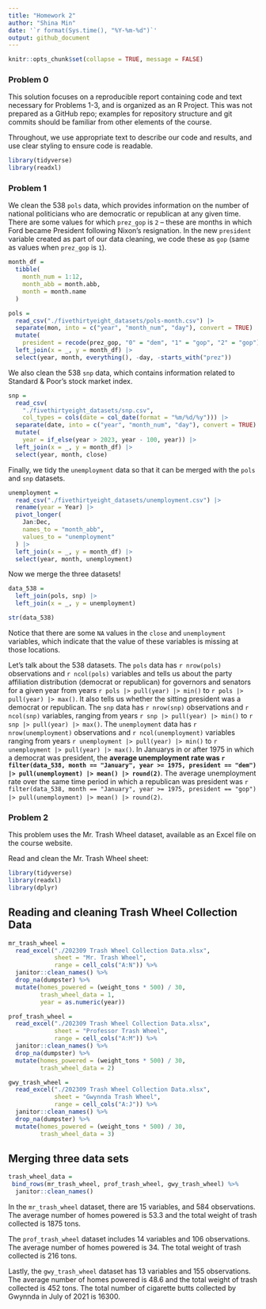 ```yaml
---
title: "Homework 2"
author: "Shina Min"
date: '`r format(Sys.time(), "%Y-%m-%d")`'
output: github_document
---
```


```r
knitr::opts_chunk$set(collapse = TRUE, message = FALSE)
```

### Problem 0

This solution focuses on a reproducible report containing code and text necessary for Problems 1-3, and is organized as an R Project. This was not prepared as a GitHub repo; examples for repository structure and git commits should be familiar from other elements of the course.

Throughout, we use appropriate text to describe our code and results, and use clear styling to ensure code is readable. 

```r
library(tidyverse)
library(readxl)
```


### Problem 1

We clean the 538 `pols` data, which provides information on the number of national politicians who are democratic or republican at any given time. There are some values for which `prez_gop` is `2` -- these are months in which Ford became President following Nixon's resignation. In the new `president` variable created as part of our data cleaning, we code these as `gop` (same as values when `prez_gop` is `1`).

```r
month_df = 
  tibble(
    month_num = 1:12,
    month_abb = month.abb,
    month = month.name
  )

pols =
  read_csv("./fivethirtyeight_datasets/pols-month.csv") |>
  separate(mon, into = c("year", "month_num", "day"), convert = TRUE) |>
  mutate(
    president = recode(prez_gop, "0" = "dem", "1" = "gop", "2" = "gop")) |>
  left_join(x = _, y = month_df) |> 
  select(year, month, everything(), -day, -starts_with("prez"))
```

We also clean the 538 `snp` data, which contains information related to Standard & Poor’s stock market index.

```r
snp = 
  read_csv(
    "./fivethirtyeight_datasets/snp.csv",
    col_types = cols(date = col_date(format = "%m/%d/%y"))) |>
  separate(date, into = c("year", "month_num", "day"), convert = TRUE) |>
  mutate(
    year = if_else(year > 2023, year - 100, year)) |> 
  left_join(x = _, y = month_df) |> 
  select(year, month, close) 
```

Finally, we tidy the `unemployment` data so that it can be merged with the `pols` and `snp` datasets.

```r
unemployment = 
  read_csv("./fivethirtyeight_datasets/unemployment.csv") |>
  rename(year = Year) |>
  pivot_longer(
    Jan:Dec, 
    names_to = "month_abb",
    values_to = "unemployment"
  ) |> 
  left_join(x = _, y = month_df) |> 
  select(year, month, unemployment)
```

Now we merge the three datasets!

```r
data_538 = 
  left_join(pols, snp) |>
  left_join(x = _, y = unemployment)

str(data_538)
```

Notice that there are some `NA` values in the `close` and `unemployment` variables, which indicate that the value of these variables is missing at those locations.

Let's talk about the 538 datasets. The `pols` data has `r nrow(pols)` observations and `r ncol(pols)` variables and tells us about the party affiliation distribution (democrat or republican) for governors and senators for a given year from years `r pols |> pull(year) |> min()` to `r pols |> pull(year) |> max()`. It also tells us whether the sitting president was a democrat or republican. The `snp` data has `r nrow(snp)` observations and `r ncol(snp)` variables, ranging from years `r snp |> pull(year) |> min()` to `r snp |> pull(year) |> max()`. The `unemployment` data has `r nrow(unemployment)` observations and `r ncol(unemployment)` variables ranging from years `r unemployment |> pull(year) |> min()` to `r unemployment |> pull(year) |> max()`. In Januarys in or after 1975 in which a democrat was president, the **average unemployment rate was `r filter(data_538, month == "January", year >= 1975, president == "dem") |> pull(unemployment) |> mean() |> round(2)`**.  The average unemployment rate over the same time period in which a republican was president was `r filter(data_538, month == "January", year >= 1975, president == "gop") |> pull(unemployment) |> mean() |> round(2)`.


### Problem 2

This problem uses the Mr. Trash Wheel dataset, available as an Excel file on the course website.

Read and clean the Mr. Trash Wheel sheet:

```r
library(tidyverse)
library(readxl)
library(dplyr)
```

## Reading and cleaning Trash Wheel Collection Data

```r
mr_trash_wheel =
  read_excel("./202309 Trash Wheel Collection Data.xlsx",
             sheet = "Mr. Trash Wheel",
             range = cell_cols("A:N")) %>%
  janitor::clean_names() %>%
  drop_na(dumpster) %>%
  mutate(homes_powered = (weight_tons * 500) / 30,
         trash_wheel_data = 1,
         year = as.numeric(year))

prof_trash_wheel =
  read_excel("./202309 Trash Wheel Collection Data.xlsx",
             sheet = "Professor Trash Wheel",
             range = cell_cols("A:M")) %>%
  janitor::clean_names() %>%
  drop_na(dumpster) %>%
  mutate(homes_powered = (weight_tons * 500) / 30,
         trash_wheel_data = 2)

gwy_trash_wheel =
  read_excel("./202309 Trash Wheel Collection Data.xlsx",
             sheet = "Gwynnda Trash Wheel",
             range = cell_cols("A:J")) %>%
  janitor::clean_names() %>% 
  drop_na(dumpster) %>%
  mutate(homes_powered = (weight_tons * 500) / 30,
         trash_wheel_data = 3)
```

## Merging three data sets

```r
trash_wheel_data =
 bind_rows(mr_trash_wheel, prof_trash_wheel, gwy_trash_wheel) %>%
  janitor::clean_names()
```

In the `mr_trash_wheel` dataset, there are 15 variables, and 584 observations. The average number of homes powered is 53.3 and the total weight of trash collected is 1875 tons.

The `prof_trash_wheel` dataset includes 14 variables and 106 observations. The average number of homes powered is 34. The total weight of trash collected is 216 tons.

Lastly, the `gwy_trash_wheel` dataset has 13 variables and 155 observations. The average number of homes powered is 48.6 and the total weight of trash collected is 452 tons. The total number of cigarette butts collected by Gwynnda in July of 2021 is 16300.




